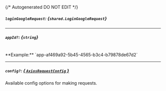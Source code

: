 {/* Autogenerated DO NOT EDIT  */}

##### `loginGoogleRequest`: *{`shared.LoginGoogleRequest`}*
<Collapsible>
    <LoginGoogleRequest/>
</Collapsible>

---
##### `appId?`: *{`string`}*
<br/>
**Example:** `app-af469a92-5b45-4565-b3c4-b79878de67d2`

---
##### `config?`: [*{ `AxiosRequestConfig` }*](https://axios-http.com/docs/req_config)
Available config options for making requests.


